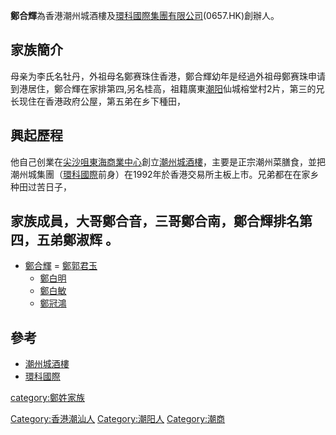 '''鄭合輝'''為香港潮州城酒樓及[[環科國際集團有限公司|環科國際集團有限公司]](0657.HK)創辦人。

==家族簡介==
母亲为李氏名牡丹，外祖母名鄭赛珠住香港，鄭合輝幼年是经過外祖母鄭赛珠申请到港居住，鄭合輝在家排第四,另名桂高，祖籍廣東[[潮阳|潮阳]]仙城榕堂村2片，第三的兄长现住在香港政府公屋，第五弟在乡下種田，

==興起歷程==
他自己创業在[[尖沙咀|尖沙咀]][[東海商業中心|東海商業中心]]創立[[潮州城酒樓|潮州城酒樓]]，主要是正宗潮州菜膳食，並把潮州城集團（[[環科國際|環科國際]]前身）在1992年於香港交易所主板上市。兄弟都在在家乡种田过苦日子，

==家族成員，大哥鄭合音，三哥鄭合南，鄭合輝排名第四，五弟鄭淑辉 。==

* [[鄭合輝|鄭合輝]] = [[鄭郭君玉|鄭郭君玉]]
** [[鄭白明|鄭白明]]
** [[鄭白敏|鄭白敏]] 
** [[鄭冠鴻|鄭冠鴻]]

== 參考 ==
*[[潮州城酒樓|潮州城酒樓]]
*[[環科國際|環科國際]]
[[Category:香港潮汕人|Category:香港潮汕人]]
[[Category:潮阳人|Category:潮阳人]]
[[category:鄭姓家族|category:鄭姓家族]]
[[Category:潮商|Category:潮商]]